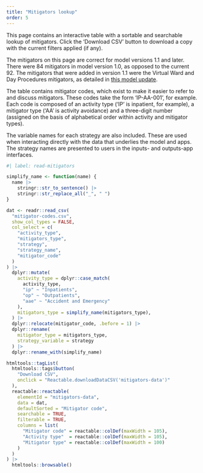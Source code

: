 ```yaml
---
title: "Mitigators lookup"
order: 5
---
```


This page contains an interactive table with a sortable and searchable lookup of mitigators. Click the 'Download CSV' button to download a copy with the current filters applied (if any).

The mitigators on this page are correct for model versions 1.1 and later. There were 84 mitigators in model version 1.0, as opposed to the current 92. The mitigators that were added in version 1.1 were the Virtual Ward and Day Procedures mitigators, as detailed in [this model update](/project_plan_and_summary/model_updates.qmd#new-virtual-ward-mitigators).

The table contains mitigator codes, which exist to make it easier to refer to and discuss mitigators. These codes take the form 'IP-AA-001', for example. Each code is composed of an activity type ('IP' is inpatient, for example), a mitigator type ('AA' is activity avoidance) and a three-digit number (assigned on the basis of alphabetical order within activity and mitigator types).

The variable names for each strategy are also included. These are used when interacting directly with the data that underlies the model and apps. The strategy names are presented to users in the inputs- and outputs-app interfaces.


```r
#| label: read-mitigators

simplify_name <- function(name) {
  name |>
    stringr::str_to_sentence() |>
    stringr::str_replace_all("_", " ")
}

dat <- readr::read_csv(
  "mitigator-codes.csv",
  show_col_types = FALSE,
  col_select = c(
    "activity_type",
    "mitigators_type",
    "strategy",
    "strategy_name",
    "mitigator_code"
  )
) |> 
  dplyr::mutate(
    activity_type = dplyr::case_match(
      activity_type,
      "ip" ~ "Inpatients",
      "op" ~ "Outpatients",
      "aae" ~ "Accident and Emergency"
    ),
    mitigators_type = simplify_name(mitigators_type),
  ) |> 
  dplyr::relocate(mitigator_code, .before = 1) |> 
  dplyr::rename(
    mitigator_type = mitigators_type,
    strategy_variable = strategy
  ) |> 
  dplyr::rename_with(simplify_name)

htmltools::tagList(
  htmltools::tags$button(
    "Download CSV",
    onclick = "Reactable.downloadDataCSV('mitigators-data')"
  ),
  reactable::reactable(
    elementId = "mitigators-data",
    data = dat,
    defaultSorted = "Mitigator code",
    searchable = TRUE,
    filterable = TRUE,
    columns = list(
      "Mitigator code" = reactable::colDef(maxWidth = 105),
      "Activity type"  = reactable::colDef(maxWidth = 105),
      "Mitigator type" = reactable::colDef(maxWidth = 100)
    )
  )
) |> 
  htmltools::browsable()
```
